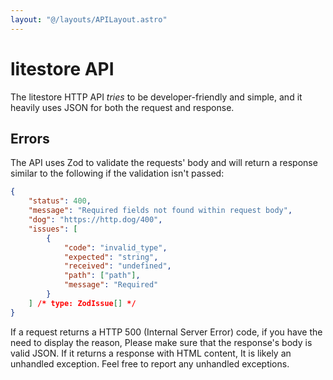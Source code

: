 ```yaml
---
layout: "@/layouts/APILayout.astro"
---
```


# litestore API

The litestore HTTP API _tries_ to be developer-friendly and simple, and it
heavily uses JSON for both the request and response.

## Errors

The API uses Zod to validate the requests' body and will return a response
similar to the following if the validation isn't passed:

```json
{
	"status": 400,
	"message": "Required fields not found within request body",
	"dog": "https://http.dog/400",
	"issues": [
		{
			"code": "invalid_type",
			"expected": "string",
			"received": "undefined",
			"path": ["path"],
			"message": "Required"
		}
	] /* type: ZodIssue[] */
}
```

If a request returns a HTTP 500 (Internal Server Error) code, if you have the need to display the reason,
Please make sure that the response's body is valid JSON. If it returns a response with HTML content, It is
likely an unhandled exception. Feel free to report any unhandled exceptions.
